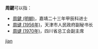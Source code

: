 '''周鍵'''可以指：
* [[周鍵_(明朝)|周鍵 (明朝)]]，嘉靖二十三年甲辰科进士
* [[周键_(1956年)|周键 (1956年)]]，天津市人民政府副秘书长
* [[周键_(1970年)|周键 (1970年)]]，四川省总工会副主席

{{disambig}}

[[Category:二字周姓人名消歧义|jian]]